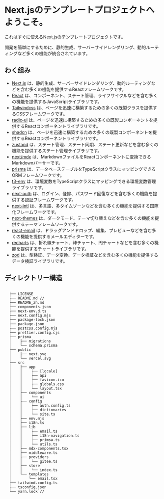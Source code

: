 # Next.jsのテンプレートプロジェクトへようこそ。

これはすぐに使えるNext.jsのテンプレートプロジェクトです。

開発を簡単にするために、静的生成、サーバーサイドレンダリング、動的ルーティングなど多くの機能が統合されています。


## わく组み
- [Next.js](https://nextjs.org/) は、静的生成、サーバーサイドレンダリング、動的ルーティングなどを含む多くの機能を提供するReactフレームワークです。
- [React](https://reactjs.org/) は、コンポーネント、ステート管理、ライフサイクルなどを含む多くの機能を提供するJavaScriptライブラリです。
- [Tailwindcss](https://tailwindcss.com/) は、ページを迅速に構築するための多くの既製クラスを提供するCSSフレームワークです。
- [radix-ui](https://www.radix-ui.com/) は、ページを迅速に構築するための多くの既製コンポーネントを提供するReactコンポーネントライブラリです。
- [shadcn](https://ui.shadcn.com/) は、ページを迅速に構築するための多くの既製コンポーネントを提供するReactコンポーネントライブラリです。
- [zustand](https://zustand-demo.pmnd.rs/) は、ステート管理、ステート同期、ステート更新などを含む多くの機能を提供するステート管理ライブラリです。
- [next/mdx](https://mdxjs.com/) は、MarkdownファイルをReactコンポーネントに変換できるMarkdownパーサーです。
- [prisma](https://www.prisma.io/) は、データベーステーブルをTypeScriptクラスにマッピングできるORMフレームワークです。
- [t3-env](https://t3-env.vercel.app/) は、環境変数をTypeScriptクラスにマッピングできる環境変数管理ライブラリです。
- [next-auth](https://next-auth.js.org/) は、ログイン、登録、パスワード回復などを含む多くの機能を提供する認証フレームワークです。
- [next-intl](https://next-intl-docs.vercel.app/) は、多言語、多タイムゾーンなどを含む多くの機能を提供する国際化フレームワークです。
- [next-themes](https://github.com/pacocoursey/next-themes) は、ダークモード、テーマ切り替えなどを含む多くの機能を提供するテーマフレームワークです。
- [react-email](https://react.email/) は、ドラッグアンドドロップ、編集、プレビューなどを含む多くの機能を提供するメールエディターです。
- [recharts](https://recharts.org/) は、折れ線チャート、棒チャート、円チャートなどを含む多くの機能を提供するチャートライブラリです。
- [zod](https://zod.dev/) は、型検証、データ変換、データ検証などを含む多くの機能を提供するデータ検証ライブラリです。

## ディレクトリー構造
```ディレクトリー構造

  ├── LICENSE
  ├── README.md //
  ├── README_zh.md
  ├── components.json
  ├── next-env.d.ts
  ├── next.config.mjs
  ├── package-lock.json
  ├── package.json
  ├── postcss.config.mjs
  ├── prettier.config.cjs
  ├── prisma
  │    ├── migrations
  │    └── schema.prisma
  ├── public
  │    ├── next.svg
  │    └── vercel.svg
  ├── src
  │    ├── app
  │    │    ├── [locale]
  │    │    ├── api
  │    │    ├── favicon.ico
  │    │    ├── globals.css
  │    │    └── layout.tsx
  │    ├── components
  │    │    └── ui
  │    ├── config
  │    │    ├── auth.config.ts
  │    │    ├── dictionaries
  │    │    └── site.ts
  │    ├── env.mjs
  │    ├── i18n.ts
  │    ├── lib
  │    │    ├── email.ts
  │    │    ├── i18n-navigation.ts
  │    │    ├── primsa.ts
  │    │    └── utils.ts
  │    ├── mdx-components.tsx
  │    ├── middleware.ts
  │    ├── providers
  │    │    └── gitee.ts
  │    ├── store
  │    │    └── index.ts
  │    └── templates
  │        └── email.tsx
  ├── tailwind.config.ts
  ├── tsconfig.json
  └── yarn.lock //

```